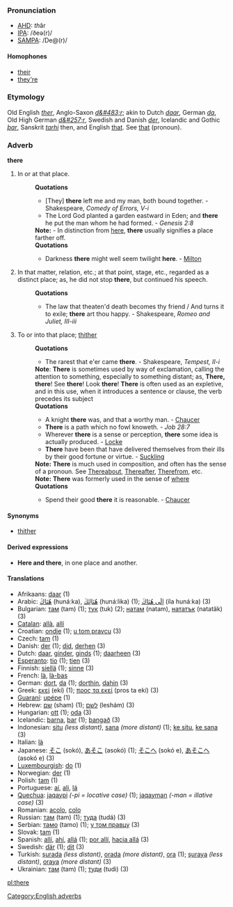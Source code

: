 ===Pronunciation===
*[[w:AHD|AHD]]: <i>th</i>âr
*[[w:IPA|IPA]]: /ðeə(r)/
*[[w:SAMPA|SAMPA]]: /De@(r)/

====Homophones====
*[[their]]
*[[they're]]

===Etymology===
Old English ''[[ther]]'', Anglo-Saxon ''[[d&#483;r]]''; akin to Dutch ''[[daar]]'', German ''[[da]]'', Old High German ''[[d&#257;r]]'', Swedish and Danish ''[[der]]'', Icelandic and Gothic ''[[þar]]'', Sanskrit ''[[tarhi]]'' then, and English [[that]]. See [[that]] (pronoun).

===Adverb===
'''there'''

#In or at that place. 
#:'''Quotations'''
#:*[They] '''there''' left me and my man, both bound together. - Shakespeare, ''Comedy of Errors, V-i''
#:*The Lord God planted a garden eastward in Eden; and '''there''' he put the man whom he had formed. - ''Genesis 2:8''
#:'''Note:''' - In distinction from [[here]], '''there''' usually signifies a place farther off. 
#:'''Quotations'''
#:*Darkness '''there''' might well seem twilight '''here'''. - [[Milton]]
#In that matter, relation, etc.; at that point, stage, etc., regarded as a distinct place; as, he did not stop '''there''', but continued his speech.
#:'''Quotations'''
#:*The law that theaten'd death becomes thy friend / And turns it to exile; '''there''' art thou happy. - Shakespeare, ''Romeo and Juliet, III-iii''
#To or into that place; [[thither]]
#:'''Quotations'''
#:*The rarest that e'er came '''there'''. - Shakespeare, ''Tempest, II-i''
#:'''Note''': '''There''' is sometimes used by way of exclamation, calling the attention to something, especially to something distant; as, '''There, there'''! See '''there'''! Look '''there'''! '''There''' is often used as an expletive, and in this use, when it introduces a sentence or clause, the verb precedes its subject
#:'''Quotations'''
#:*A knight '''there''' was, and that a worthy man. - [[Chaucer]]
#:*'''There''' is a path which no fowl knoweth. - ''Job 28:7''
#:*Wherever '''there''' is a sense or perception, '''there''' some idea is actually produced. - [[Locke]]
#:*'''There''' have been that have delivered themselves from their ills by their good fortune or virtue. - [[Suckling]]
#:'''Note:''' '''There''' is much used in composition, and often has the sense of a pronoun. See [[Thereabout]], [[Thereafter]], [[Therefrom]], etc.
#:'''Note:''' '''There''' was formerly used in the sense of [[where]]
#:'''Quotations'''
#:*Spend their good '''there''' it is reasonable. - [[Chaucer]]

====Synonyms====
*[[thither]]

====Derived expressions====
*'''Here and there''', in one place and another.

==== Translations ====
*Afrikaans: [[daar]] (1)
*Arabic: ‎[[هناك|هُنَاكَ]] (hunáːka), ‎[[هنالك|هُنَالِكَ]] (hunáːlika) (1); ‎[[الى هناك|إلَى هُنَاكَ]] (íla hunáːka) (3)
*Bulgarian: [[там]] (tam) (1); [[тук]] (tuk) (2); [[натам]] (natam), [[нататък]] (natatäk) (3)
*[[Catalan]]: [[allà]], [[allí]]
*Croatian: [[ondje]] (1); [[u tom pravcu]] (3)
*Czech: [[tam]] (1)
*Danish: [[der]] (1); [[did]], [[derhen]] (3)
*Dutch: [[daar]], [[ginder]], [[ginds]] (1); [[daarheen]] (3)
*[[Esperanto]]: [[tio]] (1); [[tien]] (3)
*Finnish: [[siellä]] (1); [[sinne]] (3)
*French: [[là]], [[là-bas]]
*German: [[dort]], [[da]] (1); [[dorthin]], [[dahin]] (3)
*Greek: [[εκεί]] (ekí) (1); [[προς τα εκεί]] (pros ta ekí) (3)
*[[Guaraní]]: [[upépe]] (1)
*Hebrew: [[‎שם]]‎ (sham) (1); [[‎לשם]]‎ (leshám) (3)
*Hungarian: [[ott]] (1); [[oda]] (3)
*Icelandic: [[þarna]], [[þar]] (1); [[þangað]] (3)
*Indonesian: [[situ]] ''(less distant)'', [[sana]] ''(more distant)'' (1); [[ke situ]], [[ke sana]] (3)
*Italian: [[là]]
*Japanese: [[そこ]] (sokó), [[あそこ]] (asokó) (1); [[そこへ]] (sokó e), [[あそこへ]] (asokó e) (3)
*[[Luxembourgish]]: [[do]] (1)
*Norwegian: [[der]] (1)
*Polish: [[tam]] (1)
*Portuguese: [[aí]], [[ali]], [[lá]]
*[[Quechua]]: [[jaqaypi]] ''(-pi = locative case)'' (1); [[jaqayman]] ''(-man = illative case)'' (3)
*Romanian: [[acolo]], [[colo]]
*Russian: [[там]] (tam) (1); [[туда]] (tudá) (3)
*Serbian: [[тамо]] (tamo) (1); [[у том правцу]] (3)
*Slovak: [[tam]] (1)
*Spanish: [[allí]], [[ahí]], [[allá]] (1); [[por allí]], [[hacia allá]] (3)
*Swedish: [[där]] (1); [[dit]] (3)
*Turkish: [[şurada]] ''(less distant)'', [[orada]] ''(more distant)'', [[ora]] (1); [[şuraya]] ''(less distant)'', [[oraya]] ''(more distant)'' (3)
*Ukrainian: [[там]] (tam) (1); [[туди]] (tudi) (3)

[[Category:English adverbs]]
[[pl:there]]